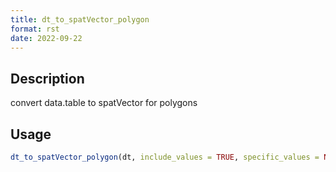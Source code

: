 ```yaml
--- 
title: dt_to_spatVector_polygon 
format: rst 
date: 2022-09-22 
--- 
```


## Description

convert data.table to spatVector for polygons


## Usage

```r
dt_to_spatVector_polygon(dt, include_values = TRUE, specific_values = NULL)
```


